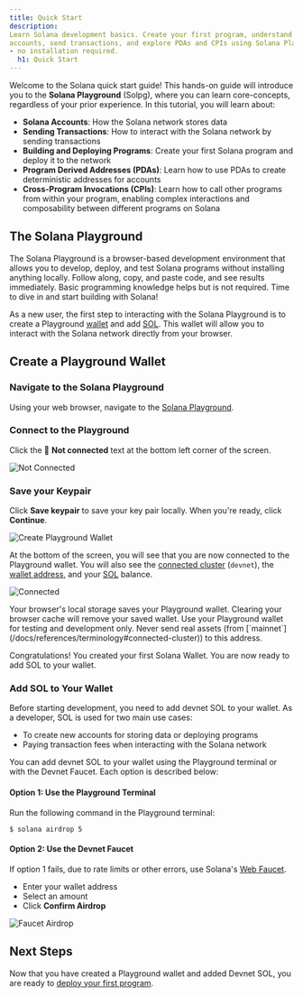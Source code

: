```yaml
---
title: Quick Start
description:
Learn Solana development basics. Create your first program, understand
accounts, send transactions, and explore PDAs and CPIs using Solana Playground
- no installation required.
  h1: Quick Start
---
```


Welcome to the Solana quick start guide!
This hands-on guide will introduce you to the **Solana Playground** (Solpg),
where you can learn core-concepts, regardless of your prior experience.
In this tutorial, you will learn about:

- **Solana Accounts**: How the Solana network stores data
- **Sending Transactions**: How to interact with the Solana network by sending
  transactions
- **Building and Deploying Programs**: Create your first Solana program and
  deploy it to the network
- **Program Derived Addresses (PDAs)**: Learn how to use PDAs to create
  deterministic addresses for accounts
- **Cross-Program Invocations (CPIs)**: Learn how to call other programs from
  within your program, enabling complex interactions and composability between
  different programs on Solana

##  The Solana Playground

The Solana Playground is a browser-based development environment that
allows you to develop, deploy, and test Solana programs without installing anything locally.
Follow along, copy, and paste code, and see results immediately.
Basic programming knowledge helps but is not required.
Time to dive in and start building with Solana!

As a new user, the first step to interacting with the Solana Playground
is to create a Playground [wallet](/docs/references/terminology#wallet)
and add [SOL](/docs/references/terminology#sol).
This wallet will allow you to interact with the Solana network directly from your browser.

## Create a Playground Wallet

<Steps>
<Step>

### Navigate to the Solana Playground

Using your web browser, navigate to the [Solana Playground](https://beta.solpg.io/).

</Step>
<Step>

### Connect to the Playground

Click the 🔴 **Not connected** text at the bottom left corner of the screen.

![Not Connected](/assets/docs/intro/quickstart/pg-not-connected.png)

</Step>
<Step>

### Save your Keypair

Click **Save keypair** to save your key pair locally.
When you're ready, click **Continue**.

[//]: # (will additional info help me decide where I want to save this? )

![Create Playground Wallet](/assets/docs/intro/quickstart/pg-create-wallet.png)

At the bottom of the screen, you will see that you are now connected to the Playground wallet.
You will also see the [connected cluster](/docs/references/terminology#connected-cluster) (`devnet`),
the [wallet address](/docs/references/terminology#wallet-address), and your [SOL](/docs/references/terminology#sol) balance.

![Connected](/assets/docs/intro/quickstart/pg-connected.png)

<Callout>
  Your browser's local storage saves your Playground wallet.
  Clearing your browser cache will remove your saved wallet.
</Callout>

<Callout type="warn">
  Use your Playground wallet for testing and development only.
  Never send real assets (from [`mainnet`](/docs/references/terminology#connected-cluster)) to this address.
</Callout>

Congratulations!
You created your first Solana Wallet.
You are now ready to add SOL to your wallet.

</Step>

<Step>

### Add SOL to Your Wallet

Before starting development, you need to add devnet SOL to your wallet.
As a developer, SOL is used for two main use cases:

- To create new accounts for storing data or deploying programs
- Paying transaction fees when interacting with the Solana network

You can add devnet SOL to your wallet using the Playground terminal
or with the Devnet Faucet.
Each option is described below:

#### Option 1: Use the Playground Terminal

Run the following command in the Playground terminal:

```terminal
$ solana airdrop 5
```

#### Option 2: Use the Devnet Faucet

If option 1 fails, due to rate limits or other errors, use
Solana's [Web Faucet](https://faucet.solana.com/).

- Enter your wallet address
- Select an amount
- Click **Confirm Airdrop**

![Faucet Airdrop](/assets/docs/intro/quickstart/faucet-airdrop.gif)

</Step>
</Steps>

## Next Steps

Now that you have created a Playground wallet and added Devnet SOL, you are ready to
[deploy your first program](/docs/intro/quick-start/deploying-programs).
